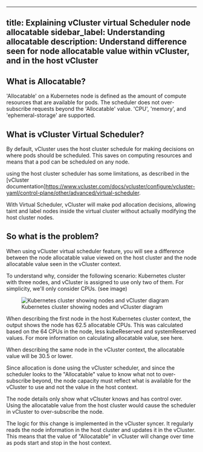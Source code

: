 ---
title: Explaining vCluster virtual Scheduler node allocatable
 sidebar_label: Understanding allocatable
 description: Understand difference seen for node allocatable value within vCluster, and in the host vCluster
 ---
## What is Allocatable?

'Allocatable' on a Kubernetes node is defined as the amount of compute resources that are available for pods. The scheduler does not over-subscribe requests beyond the 'Allocatable' value. 'CPU', 'memory', and 'ephemeral-storage' are supported.

## What is vCluster Virtual Scheduler?

By default, vCluster uses the host cluster schedule for making decisions on where pods should be scheduled. This saves on computing resources and means that a pod can be scheduled on any node.

using the host cluster scheduler has some limitations, as described in the [vCluster documentation]<https://www.vcluster.com/docs/vcluster/configure/vcluster-yaml/control-plane/other/advanced/virtual-scheduler>.

With Virtual Scheduler, vCluster will make pod allocation decisions, allowing taint and label nodes inside the virtual cluster without actually modifying the host cluster nodes.

## So what is the problem?

When using vCluster virtual scheduler feature, you will see a difference between the node allocatable value viewed on the host cluster and the node allocatable value seen in the vCluster context. 

 To understand why, consider the following scenario: Kubernetes cluster with three nodes, and vCluster is assigned to use only two of them. For simplicity, we'll only consider CPUs. (see image)

<figure>
  <img src="/docs/media/diagrams/allocatable_virtual_scheduler_node.png" alt="Kubernetes cluster showing nodes and vCluster diagram"
  <figcaption>Kubernetes cluster showing nodes and vCluster diagram</figcaption>
</figure>

When describing the first node in the host Kubernetes cluster context, the output shows the node has 62.5 allocatable CPUs. This was calculated based on the 64 CPUs in the node, less kubeReserved and systemReserved values.  For more information on calculating allocatable value, see here.

When describing the same node in the vCluster context, the allocatable value will be 30.5 or lower.

Since allocation is done using the vCluster scheduler, and since the scheduler looks to the "Allocatable" value to know what not to over-subscribe beyond, the node capacity must reflect what is available for the vCluster to use and not the value in the host context.

The node details only show what vClsuter knows and has control over. Using the allocatable value from the host cluster would cause the scheduler in vCluster to over-subscribe the node. 

The logic for this change is implemented in the vCluster syncer. It regularly reads the node information in the host cluster and updates it in the vCluster.  This means that the value of "Allocatable" in vCluster will change over time as pods start and stop in the host context.

